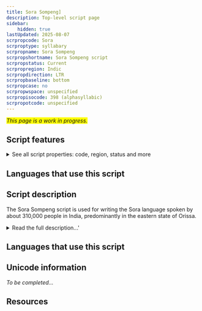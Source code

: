 ```yaml
---
title: Sora Sompeng]
description: Top-level script page
sidebar:
    hidden: true
lastUpdated: 2025-08-07
scrpropcode: Sora
scrproptype: syllabary
scrpropname: Sora Sompeng
scrpropshortname: Sora Sompeng script
scrpropstatus: Current
scrpropregion: Indic
scrpropdirection: LTR
scrpropbaseline: bottom
scrpropcase: no
scrpropwspace: unspecified
scrpropisocode: 398 (alphasyllabic)
scrpropotcode: unspecified
---
```


<span style='background-color:yellow'>_This page is a work in progress._</span>


## Script features

<details>
<summary> See all script properties: code, region, status and more</summary>
<ScriptInfo />
</details>

## Languages that use this script

<WsList script='Sora' wsMax='5' />

## Script description

The Sora Sompeng script is used for writing the Sora language spoken by about 310,000 people in India, predominantly in the eastern state of Orissa.

<details><summary>Read the full description...'</summary>_Not yet available._</details>

## Languages that use this script

<WsList script='Sora' wsMax='5' />

## Unicode information

_To be completed..._

## Resources

<ScriptResources detailSummary='seemore' />


